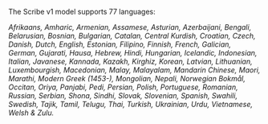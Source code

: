 The Scribe v1 model supports 77 languages:

_Afrikaans, Amharic, Armenian, Assamese, Asturian, Azerbaijani, Bengali, Belarusian, Bosnian, Bulgarian, Catalan, Central Kurdish, Croatian, Czech, Danish, Dutch, English, Estonian, Filipino, Finnish, French, Galician, German, Gujarati, Hausa, Hebrew, Hindi, Hungarian, Icelandic, Indonesian, Italian, Javanese, Kannada, Kazakh, Kirghiz, Korean, Latvian, Lithuanian, Luxembourgish, Macedonian, Malay, Malayalam, Mandarin Chinese, Maori, Marathi, Modern Greek (1453-), Mongolian, Nepali, Norwegian Bokmål, Occitan, Oriya, Panjabi, Pedi, Persian, Polish, Portuguese, Romanian, Russian, Serbian, Shona, Sindhi, Slovak, Slovenian, Spanish, Swahili, Swedish, Tajik, Tamil, Telugu, Thai, Turkish, Ukrainian, Urdu, Vietnamese, Welsh & Zulu._